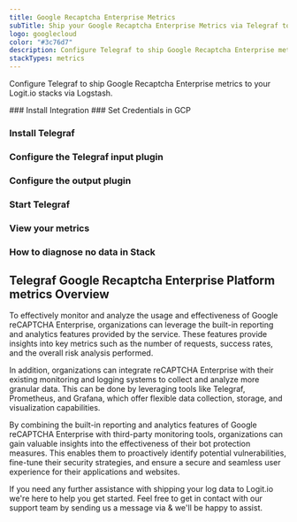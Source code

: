 ```yaml
---
title: Google Recaptcha Enterprise Metrics
subTitle: Ship your Google Recaptcha Enterprise Metrics via Telegraf to your Logit.io Stack
logo: googlecloud
color: "#3c76d7"
description: Configure Telegraf to ship Google Recaptcha Enterprise metrics to your Logit.io stacks. Use our Telegraf Google Recaptcha Enterprise metrics configuration.
stackTypes: metrics
---
```


Configure Telegraf to ship Google Recaptcha Enterprise metrics to your Logit.io stacks via Logstash.

<Steps>
  ### Install Integration
  <InstallIntegration/>
  ### Set Credentials in GCP

  <SetGCPCredentials intro="Google reCAPTCHA Enterprise is a comprehensive solution provided by Google Cloud that helps protect websites and applications from malicious activities and abuse. It leverages advanced risk analysis algorithms and machine learning models to distinguish between human users and automated bots, providing a frictionless user experience while ensuring the security and integrity of online services."/>
  
  ### Install Telegraf

  <InstallTelegraf />

  ### Configure the Telegraf input plugin

  <TelegrafStackDriverInput metric_type="recaptchaenterprise.googleapis.com"/>

  ### Configure the output plugin

  <TelegrafOutputPlugin />

  ### Start Telegraf

  <StartTelegraf />

  ### View your metrics
  <LaunchStack stackType="metrics" source="Google_Recaptcha_Enterprise_Metrics_via_Telegraf" utmMedium="metrics" utmCampaign="telegraf-GoogleRecaptcha-metrics" />

  ### How to diagnose no data in Stack

  <DiagnoseNoData />
</Steps>

## Telegraf Google Recaptcha Enterprise Platform metrics Overview

To effectively monitor and analyze the usage and effectiveness of Google reCAPTCHA Enterprise, 
organizations can leverage the built-in reporting and analytics features provided by the service. 
These features provide insights into key metrics such as the number of requests, success rates, 
and the overall risk analysis performed.

In addition, organizations can integrate reCAPTCHA Enterprise with their existing monitoring and 
logging systems to collect and analyze more granular data. This can be done by leveraging tools 
like Telegraf, Prometheus, and Grafana, which offer flexible data collection, storage, and visualization capabilities.

By combining the built-in reporting and analytics features of Google reCAPTCHA Enterprise with 
third-party monitoring tools, organizations can gain valuable insights into the effectiveness 
of their bot protection measures. This enables them to proactively identify potential vulnerabilities, 
fine-tune their security strategies, and ensure a secure and seamless user experience for their applications and websites.

If you need any further assistance with shipping your log data to Logit.io we're here to help you get started. 
Feel free to get in contact with our support team by sending us a message via <IntercomButton text="live chat" /> & we'll be happy to assist.
